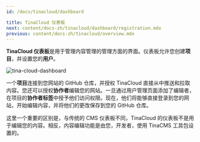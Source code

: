 ```yaml
---
id: /docs/tinacloud/dashboard

title: TinaCloud 仪表板
next: content/docs-zh/tinacloud/dashboard/registration.mdx
previous: content/docs-zh/tinacloud/overview.mdx
---
```


**TinaCloud 仪表板**是用于管理内容管理的管理方面的界面。仪表板允许您创建**项目**，并设置您的**用户**。

![tina-cloud-dashboard](/img/docs/tina-cloud/overview.png)

一个**项目**连接到您网站的 GitHub 仓库，并授权 TinaCloud 直接从中推送和拉取内容。您还可以授权**协作者**编辑您的网站。一旦通过用户管理页面添加了编辑者，在项目的**协作者标签**中授予他们访问权限。现在，他们将能够直接登录到您的网站，开始编辑内容，并将他们的更改保存到您的 GitHub 仓库。

这里一个重要的区别是，与传统的 CMS 仪表板不同，TinaCloud 的仪表板不是用于编辑您的内容。相反，内容编辑功能是由您，开发者，使用 TinaCMS 工具包设置的。